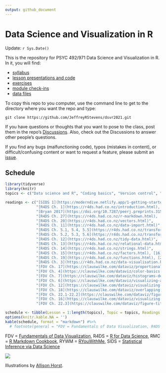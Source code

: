 ```yaml
---
output: github_document
---
```


# Data Science and Visualization in R

Update:  `r Sys.Date()`

This is the repository for PSYC 492/971 Data Science and Visualization in R. In it, you will find:

* [syllabus](https://github.com/JeffreyRStevens/dsvr2021/blob/main/docs/syllabus.pdf)
* [lesson presentations and code](https://github.com/JeffreyRStevens/dsvr2021/tree/main/docs/lessons)
* [exercises](https://github.com/JeffreyRStevens/dsvr2021/tree/main/inst/tutorials)
* [module check-ins](https://github.com/JeffreyRStevens/dsvr2021/tree/main/docs/checkins)
* [data files](https://github.com/JeffreyRStevens/dsvr2021/tree/main/data)

To copy this repo to you computer, use the command line to get to the directory where  you want the repo and type:

`git clone https://github.com/JeffreyRStevens/dsvr2021.git`


If you have questions or thoughts that you want to pose to the class, post them in the repo's [Discussions](https://github.com/JeffreyRStevens/dsvr2021/discussions). Also, check out the Discussions to answer other people's questions. 

If you find any bugs (malfunctioning code), typos (mistakes in content), or difficult/confusing content or want to request a feature, please submit an [issue](https://github.com/JeffreyRStevens/dsvr2021/issues).


## Schedule

``` r
library(tidyverse)
library(knitr)
topics <- c("Data science and R", "Coding basics", "Version control", "Literate programming", "Data types and structures", "Importing and exporting data", "Cleaning columns", "Wrangling rows", "Tidy data", "Merging data", "Character strings", "Factors, dates, and times", "Functions and flow", "Grammar of graphics", "Design and style", "Color", "Visualizing distributions", "Visualizing amounts and proportions", "Visualizing x-y data", "Finessing plots", "Adorning plots", "Extending plots", "Tables", "TBA")

readings <- c("[SIDS 1](https://moderndive.netlify.app/1-getting-started.html), [RYWM 1](https://rladiessydney.org/courses/ryouwithme/01-basicbasics-1/), [Wickham 2020](https://tidyverse.tidyverse.org/articles/manifesto.html)", 
              "[R4DS Ch. 1](https://r4ds.had.co.nz/introduction.html), [4](https://r4ds.had.co.nz/workflow-basics.html), [6](https://r4ds.had.co.nz/workflow-scripts.html), [8](https://r4ds.had.co.nz/workflow-projects.html)", 
              "[Bryan 2017](https://doi.org/10.7287/peerj.preprints.3159v2)", 
              "[R4DS Ch. 27](https://r4ds.had.co.nz/r-markdown.html), [Markdown tutorial](https://commonmark.org/help/tutorial/)", 
              "[R4DS Ch. 20](https://r4ds.had.co.nz/vectors.html)", 
              "[R4DS Ch. 11](https://r4ds.had.co.nz/data-import.html)", 
              "[R4DS Ch. 5.1, 5.4, 5.5](https://r4ds.had.co.nz/transform.html)", 
              "[R4DS Ch. 5.2, 5.3, 5.6](https://r4ds.had.co.nz/transform.html)", 
              "[R4DS Ch. 12](https://r4ds.had.co.nz/tidy-data.html)", 
              "[R4DS Ch. 13](https://r4ds.had.co.nz/relational-data.html)", 
              "[R4DS Ch. 14](https://r4ds.had.co.nz/strings.html)", 
              "[R4DS Ch. 15](https://r4ds.had.co.nz/factors.html), [16](https://r4ds.had.co.nz/dates-and-times.html)", 
              "[R4DS Ch. 19](https://r4ds.had.co.nz/functions.html), [21](https://r4ds.had.co.nz/iteration.html)", 
              "[R4DS Ch. 3](https://r4ds.had.co.nz/data-visualisation.html), [FDV Ch. 1](https://clauswilke.com/dataviz/introduction.html), [2](https://clauswilke.com/dataviz/aesthetic-mapping.html), [3](https://clauswilke.com/dataviz/coordinate-systems-axes.html)", 
              "[FDV Ch. 17](https://clauswilke.com/dataviz/proportional-ink.html), [25](https://clauswilke.com/dataviz/avoid-line-drawings.html), [26](https://clauswilke.com/dataviz/no-3d.html), [29](https://clauswilke.com/dataviz/telling-a-story.html)", 
              "[FDV Ch. 4](https://clauswilke.com/dataviz/color-basics.html), [19](https://clauswilke.com/dataviz/color-pitfalls.html)", 
              "[FDV Ch. 7](https://clauswilke.com/dataviz/histograms-density-plots.html), [8](https://clauswilke.com/dataviz/ecdf-qq.html), [9](https://clauswilke.com/dataviz/boxplots-violins.html)", 
              "[FDV Ch. 6](https://clauswilke.com/dataviz/visualizing-amounts.html), [10](https://clauswilke.com/dataviz/visualizing-proportions.html), [11](https://clauswilke.com/dataviz/nested-proportions.html)", 
              "[FDV Ch. 12](https://clauswilke.com/dataviz/visualizing-associations.html), [13](https://clauswilke.com/dataviz/time-series.html), [14](https://clauswilke.com/dataviz/visualizing-trends.html)", 
              "[FDV Ch. 18](https://clauswilke.com/dataviz/overlapping-points.html), [20](https://clauswilke.com/dataviz/redundant-coding.html), [21](https://clauswilke.com/dataviz/multi-panel-figures.html), [23](https://clauswilke.com/dataviz/balance-data-context.html)", 
              "[FDV Ch. 22.1-22.2](https://clauswilke.com/dataviz/figure-titles-captions.html), [24](https://clauswilke.com/dataviz/small-axis-labels.html), [R4DS Ch. 28](https://r4ds.had.co.nz/graphics-for-communication.html)", 
              "[FDV Ch. 16](https://clauswilke.com/dataviz/visualizing-uncertainty.html),  [27](https://clauswilke.com/dataviz/image-file-formats.html)", 
              "[FDV Ch. 22.3](https://clauswilke.com/dataviz/figure-titles-captions.html#tables), [RMC 10.1](https://bookdown.org/yihui/rmarkdown-cookbook/kable.html)", NA)

schedule <- tibble(Lesson = 1:length(topics), Topic = topics, Readings = readings)
options(knitr.kable.NA = '')
kable(schedule, format = "markdown") #%>% 
  # footnote(general = "FDV = Fundamentals of Data Visualization, R4DS = R for Data Science, RMC = R Markdown Cookbook")
```
\vspace{-5mm}
FDV = [Fundamentals of Data Visualization](https://clauswilke.com/dataviz), R4DS = [R for Data Science](https://r4ds.had.co.nz/), RMC = [R Markdown Cookbook](https://bookdown.org/yihui/rmarkdown-cookbook), RYWM = [RYouWithMe](https://rladiessydney.org/courses/ryouwithme/), SIDS = [Statistical Inference via Data Science](https://moderndive.netlify.app/)

![](docs/meetings/images/monster_support_allisonhorst.jpg)


Illustrations by [Allison Horst](https://www.allisonhorst.com/).